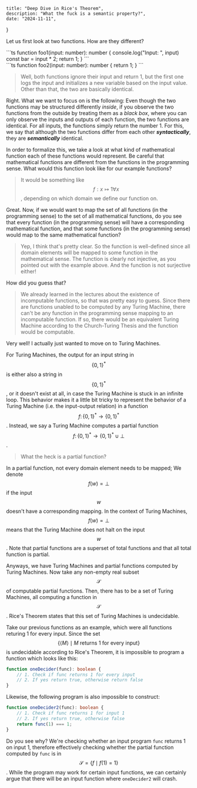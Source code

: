     title: "Deep Dive in Rice's Theorem",
    description: "What the fuck is a semantic property?",
    date: "2024-11-11",
}

Let us first look at two functions. How are they different?

<div style={{display: "flex", gap: "1rem"}}>
    <div style={{width: "50%"}}>
        ```ts
        function foo1(input: number): number {
            console.log("Input: ", input)
            const bar = input * 2;
            return 1;
        }
        ```
    </div>
    <div style={{width: "50%"}}>
        ```ts
        function foo2(input: number): number {
            return 1;
        }
        ```
    </div>
</div>

> Well, both functions ignore their input and return 1, but the first one logs the input and initializes a new variable based on the input value. Other than that, the two are basically identical.

Right. What we want to focus on is the following: Even though the two functions may be structured differently *inside*, if you observe the two functions from the outside by treating them as a *black box*, where you can only observe the inputs and outputs of each function, the two functions are identical. For all inputs, the functions simply return the number 1. For this, we say that although the two functions differ from each other ***syntactically***, they are ***semantically*** identical.

In order to formalize this, we take a look at what kind of mathematical function each of these functions would represent. Be careful that mathematical functions are different from the functions in the programming sense. What would this function look like for our example functions?

> It would be something like $$f: x \mapsto 1 \forall x$$, depending on which domain we define our function on.

Great. Now, if we would want to map the set of all functions (in the programming sense) to the set of all mathematical functions, do you see that every function (in the programming sense) will have a corresponding mathematical function, and that some functions (in the programming sense) would map to the same mathematical function?

> Yep, I think that's pretty clear. So the function is well-defined since all domain elements will be mapped to some function in the mathematical sense. The function is clearly not injective, as you pointed out with the example above. And the function is not surjective either!

How did you guess that?

> We already learned in the lectures about the existence of incomputable functions, so that was pretty easy to guess. Since there are functions unabled to be computed by any Turing Machine, there can't be any function in the programming sense mapping to an incomputable function. If so, there would be an equivalent Turing Machine according to the Church-Turing Thesis and the function would be computable.

Very well! I actually just wanted to move on to Turing Machines.

For Turing Machines, the output for an input string in $$\{0, 1\}^*$$ is either also a string in $$\{0, 1\}^*$$, or it doesn't exist at all, in case the Turing Machine is stuck in an infinite loop. This behavior makes it a little bit tricky to represent the behavior of a Turing Machine (i.e. the input-output relation) in a function $$f \colon \{0, 1\}^* \longrightarrow \{0, 1\}^*$$. Instead, we say a Turing Machine computes a partial function $$f \colon \{0, 1\}^* \longrightarrow \{0, 1\}^* \cup \bot$$.

> What the heck is a partial function?

In a partial function, not every domain element needs to be mapped; We denote $$f(w) = \bot$$ if the input $$w$$ doesn't have a corresponding mapping. In the context of Turing Machines, $$f(w) = \bot$$ means that the Turing Machine does not halt on the input $$w$$. Note that partial functions are a superset of total functions and that all total function is partial.

Anyways, we have Turing Machines and partial functions computed by Turing Machines. Now take any non-empty real subset $$\mathcal{S}$$ of computable partial functions. Then, there has to be a set of Turing Machines, all computing a function in $$\mathcal{S}$$. Rice's Theorem states that this set of Turing Machines is undecidable.

Take our previous functions as an example, which were all functions returing 1 for every input. Since the set $$\{ \langle M \rangle \mid M \text{ returns 1 for every input} \}$$ is undecidable according to Rice's Theorem, it is impossible to program a function which looks like this:

```ts
function oneDecider(func): boolean {
    // 1. Check if func returns 1 for every input
    // 2. If yes return true, otherwise return false
}
```

Likewise, the following program is also impossible to construct:

```ts
function oneDecider2(func): boolean {
    // 1. Check if func returns 1 for input 1
    // 2. If yes return true, otherwise false
    return func(1) === 1;
}
```

Do you see why? We're checking whether an input program `func` returns 1 on input 1, therefore effectively checking whether the partial function computed by `func` is in $$\mathcal{S} = \{ f \mid f(1) = 1 \}$$. While the program may work for certain input functions, we can certainly argue that there will be an input function where `oneDecider2` will crash. 

